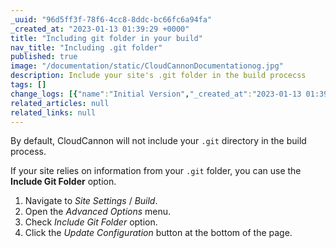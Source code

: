```yaml
---
_uuid: "96d5ff3f-78f6-4cc8-8ddc-bc66fc6a94fa"
_created_at: "2023-01-13 01:39:29 +0000"
title: "Including git folder in your build"
nav_title: "Including .git folder"
published: true
image: "/documentation/static/CloudCannonDocumentationog.jpg"
description: Include your site's .git folder in the build procecss
tags: []
change_logs: [{"name":"Initial Version","_created_at":"2023-01-13 01:39:29 +0000"}]
related_articles: null
related_links: null
---
```


By default, CloudCannon will not include your `.git` directory in the build process.

If your site relies on information from your `.git` folder, you can use the **Include Git Folder** option.

1. Navigate to *Site Settings* / *Build*.
2. Open the *Advanced Options* menu.
3. Check *Include Git Folder* option.
4. Click the *Update Configuration* button at the bottom of the page.
